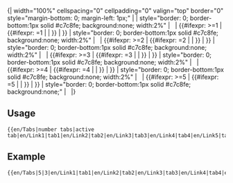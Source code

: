 <includeonly>{| width="100%" cellspacing="0" cellpadding="0" valign="top" border="0" style="margin-bottom: 0; margin-left: 1px;" |
| style="border: 0; border-bottom:1px solid #c7c8fe; background:none; width:2%" | &nbsp;
| {{#ifexpr: {{{1}}}>=1 | {{#ifexpr: {{{2}}}=1 | {{en/Tab on|{{{4}}}}} | {{en/Tab off|{{{3}}}|{{{4}}}}} }} | }}
| style="border: 0; border-bottom:1px solid #c7c8fe; background:none; width:2%" | &nbsp;
| {{#ifexpr: {{{1}}}>=2 | {{#ifexpr: {{{2}}}=2 | {{en/Tab on|{{{6}}}}} | {{en/Tab off|{{{5}}}|{{{6}}}}} }} | }}
| style="border: 0; border-bottom:1px solid #c7c8fe; background:none; width:2%" | &nbsp;
| {{#ifexpr: {{{1}}}>=3 | {{#ifexpr: {{{2}}}=3 | {{en/Tab on|{{{8}}}}} | {{en/Tab off|{{{7}}}|{{{8}}}}} }} | }}
| style="border: 0; border-bottom:1px solid #c7c8fe; background:none; width:2%" | &nbsp;
| {{#ifexpr: {{{1}}}>=4 | {{#ifexpr: {{{2}}}=4 | {{en/Tab on|{{{10}}}}} | {{en/Tab off|{{{9}}}|{{{10}}}}} }} | }}
| style="border: 0; border-bottom:1px solid #c7c8fe; background:none; width:2%" | &nbsp;
| {{#ifexpr: {{{1}}}>=5 | {{#ifexpr: {{{2}}}=5 | {{en/Tab on|{{{12}}}}} | {{en/Tab off|{{{11}}}|{{{12}}}}} }} | }}
| style="border: 0; border-bottom:1px solid #c7c8fe; background:none;" | &nbsp;
|}</includeonly><noinclude>

==Usage==
<pre>
{{en/Tabs|number tabs|active tab|en/Link1|tab1|en/Link2|tab2|en/Link3|tab3|en/Link4|tab4|en/Link5|tab5}}
</pre>
==Example==
<pre>
{{en/Tabs|5|3|en/Link1|tab1|en/Link2|tab2|en/Link3|tab3|en/Link4|tab4|en/Link5|tab5}}
</pre>
{{en/Tabs|5|3|en/Link1|tab1|en/Link2|tab2|en/Link3|tab3|en/Link4|tab4|en/Link5|tab5}}
</noinclude>